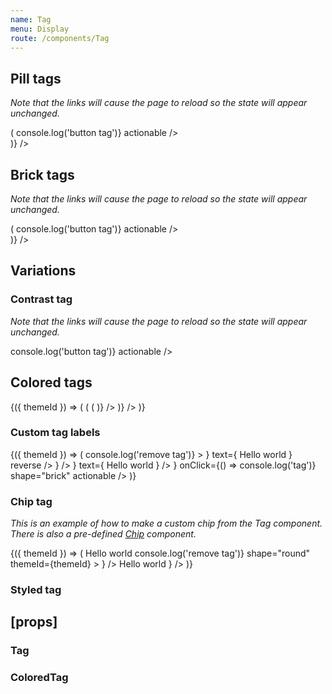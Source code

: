 ```yaml
---
name: Tag
menu: Display
route: /components/Tag
---
```



<PageTitle title="Tag" src="components/Tag" />

## Pill tags

_Note that the links will cause the page to reload so the state will appear unchanged._

<Playground>
  <ThemeWrapper>
    <Looper
      list={['xxsmall', 'xsmall', 'small', 'medium', 'large']}
      render={size => (
        <React.Fragment>
          <Rhythm m={2}>
            <Tag size={size} label="Read only tag" />
            <Tag size={size} label="Button tag" onClick={() => console.log('button tag')} actionable />
            <Tag size={size} label="Link tag" as="a" href="#tag" actionable />
            <Tag size={size} label="Transparent tag" variant="transparent" actionable />
            <Tag size={size} label="Filled tag" variant="filled" actionable />
          </Rhythm>
          <br />
        </React.Fragment>
      )}
    />
  </ThemeWrapper>
</Playground>

## Brick tags

_Note that the links will cause the page to reload so the state will appear unchanged._

<Playground>
  <ThemeWrapper>
    <Looper
      list={['xxsmall', 'xsmall', 'small', 'medium', 'large']}
      render={size => (
        <React.Fragment>
          <Rhythm m={2}>
            <Tag shape="brick" size={size} label="Read only tag" />
            <Tag shape="brick" size={size} label="Button tag" onClick={() => console.log('button tag')} actionable />
            <Tag shape="brick" size={size} label="Link tag" as="a" href="#tag" actionable />
            <Tag shape="brick" size={size} label="Transparent tag" variant="transparent" actionable />
            <Tag shape="brick" size={size} label="Filled tag" variant="filled" actionable />
          </Rhythm>
          <br />
        </React.Fragment>
      )}
    />
  </ThemeWrapper>
</Playground>

## Variations

### Contrast tag

_Note that the links will cause the page to reload so the state will appear unchanged._

<Playground>
  <ThemeWrapper contrast>
    <Rhythm m={2}>
      <Tag contrast label="Read only tag" />
      <Tag contrast label="Button tag" onClick={() => console.log('button tag')} actionable />
      <Tag contrast label="Link tag" as="a" href="#tag" actionable />
      <Tag contrast label="Transparent tag" variant="transparent" actionable />
      <Tag contrast label="Filled tag" variant="filled" actionable />
    </Rhythm>
  </ThemeWrapper>
</Playground>

## Colored tags

<Playground>
  <ThemeWrapper withThemeId>
    {({ themeId }) => (
      <Flex drection="row">
        <Looper
          list={[undefined, 'brick']}
          render={shape => (
            <Flex key={`shape-${shape}`} direction="column">
              <ColorLooper
                themeId={themeId}
                group="primary"
                render={({ id }) => (
                  <Rhythm key={`${shape}-${id}`} mb={1} mr={4}>
                    <TagGroup>
                      <ColoredTag
                        shape={shape}
                        colorId={id}
                        label={`Color tag ${id}`}
                        variant="transparent"
                        actionable
                      />
                      <ColoredTag shape={shape} colorId={id} label={`Color tag ${id}`} variant="shaded" actionable />
                      <ColoredTag shape={shape} colorId={id} label={`Color tag ${id}`} variant="filled" actionable />
                    </TagGroup>
                  </Rhythm>
                )}
              />
            </Flex>
          )}
        />
      </Flex>
    )}
  </ThemeWrapper>
</Playground>

### Custom tag labels

<Playground>
  <ThemeWrapper withThemeId>
    {({ themeId }) => (
      <TagGroup>
        <Tag
          key="remove"
          label={
            <IconText
              icon={
                <IconButton
                  aria-label="Remove tag"
                  themeId={themeId}
                  color="neutral"
                  onClick={e => console.log('remove tag')}
                >
                  <TimesIcon scale="xsmall" />
                </IconButton>
              }
              text={
                <Rhythm mr={2}>
                  <span>Hello world</span>
                </Rhythm>
              }
              reverse
            />
          }
        />
        <Tag
          key="hello"
          label={
            <IconText
              icon={<BlobbrIcon scale="small" />}
              text={
                <Rhythm ml={2}>
                  <span>Hello world</span>
                </Rhythm>
              }
            />
          }
          onClick={() => console.log('tag')}
          shape="brick"
          actionable
        />
      </TagGroup>
    )}
  </ThemeWrapper>
</Playground>

### Chip tag

_This is an example of how to make a custom chip from the Tag component. There is also a pre-defined [Chip](./Chip) component._

<Playground>
  <ThemeWrapper withThemeId>
    {({ themeId }) => (
      <TagGroup>
        <Tag
          flush
          key="close"
          size="medium"
          label={
            <Flex direction="row" alignItems="center" justifyContent="space-between">
              <Rhythm m={1} mr={2}>
                <Avatar color="primary" size="xsmall" initials="EC" />
              </Rhythm>
              <Typography variants={['line-height-smash']}>Hello world</Typography>
              <Rhythm ml={4} p={1} style={{ marginRight: 5 }}>
                <IconButton
                  aria-label="Remove tag"
                  color="neutral"
                  noHeight
                  onClick={e => console.log('remove tag')}
                  shape="round"
                  themeId={themeId}
                >
                  <TimesIcon scale="xsmall" />
                </IconButton>
              </Rhythm>
            </Flex>
          }
        />
        <Tag
          flush
          key="check"
          size="medium"
          label={
            <Flex direction="row" alignItems="center" justifyContent="space-between">
              <Rhythm m={1} mr={2}>
                <Avatar color="primary" size="xsmall" initials="EC" />
              </Rhythm>
              <Typography variants={['line-height-smash']}>Hello world</Typography>
              <Rhythm mr={3} ml={4}>
                <CheckIcon scale="small" />
              </Rhythm>
            </Flex>
          }
        />
      </TagGroup>
    )}
  </ThemeWrapper>
</Playground>

### Styled tag

<Playground>
  <Rhythm m={2}>
    <StyledTag contrast label="Shaded tag" inverseColor="#fff" primaryColor="#556270" actionable />
    <StyledTag
      contrast
      label="Transparent tag"
      inverseColor="#fff"
      primaryColor="#556270"
      variant="transparent"
      actionable
    />
    <StyledTag contrast label="Filled tag" inverseColor="#fff" primaryColor="#556270" variant="filled" actionable />
  </Rhythm>
</Playground>

## \[props\]

### Tag

<Props of={Tag} />

### ColoredTag

<Props of={ColoredTag} />
